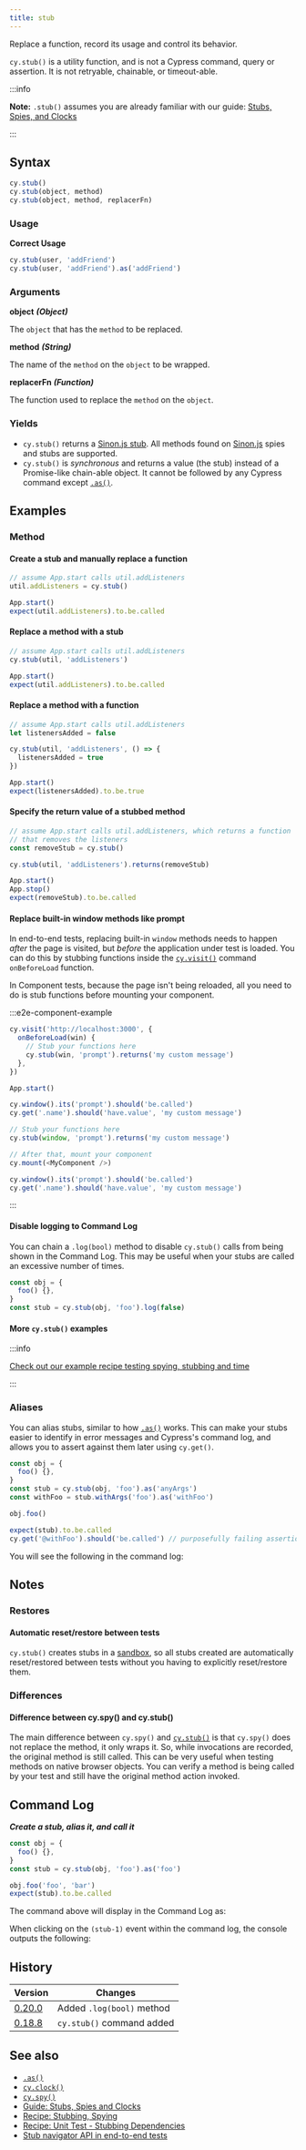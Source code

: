 ```yaml
---
title: stub
---
```


Replace a function, record its usage and control its behavior.

`cy.stub()` is a utility function, and is not a Cypress command, query or
assertion. It is not retryable, chainable, or timeout-able.

:::info

**Note:** `.stub()` assumes you are already familiar with our guide:
[Stubs, Spies, and Clocks](/guides/guides/stubs-spies-and-clocks)

:::

## Syntax

```javascript
cy.stub()
cy.stub(object, method)
cy.stub(object, method, replacerFn)
```

### Usage

**<Icon name="check-circle" color="green" /> Correct Usage**

```javascript
cy.stub(user, 'addFriend')
cy.stub(user, 'addFriend').as('addFriend')
```

### Arguments

**<Icon name="angle-right" /> object** **_(Object)_**

The `object` that has the `method` to be replaced.

**<Icon name="angle-right" /> method** **_(String)_**

The name of the `method` on the `object` to be wrapped.

**<Icon name="angle-right" /> replacerFn** **_(Function)_**

The function used to replace the `method` on the `object`.

### Yields [<Icon name="question-circle"/>](/guides/core-concepts/introduction-to-cypress#Subject-Management)

- `cy.stub()` returns a [Sinon.js stub](http://sinonjs.org). All methods found
  on [Sinon.js](http://sinonjs.org) spies and stubs are supported.
- `cy.stub()` is _synchronous_ and returns a value (the stub) instead of a
  Promise-like chain-able object. It cannot be followed by any Cypress command
  except [`.as()`](/api/commands/as).

## Examples

### Method

#### Create a stub and manually replace a function

```javascript
// assume App.start calls util.addListeners
util.addListeners = cy.stub()

App.start()
expect(util.addListeners).to.be.called
```

#### Replace a method with a stub

```javascript
// assume App.start calls util.addListeners
cy.stub(util, 'addListeners')

App.start()
expect(util.addListeners).to.be.called
```

#### Replace a method with a function

```javascript
// assume App.start calls util.addListeners
let listenersAdded = false

cy.stub(util, 'addListeners', () => {
  listenersAdded = true
})

App.start()
expect(listenersAdded).to.be.true
```

#### Specify the return value of a stubbed method

```javascript
// assume App.start calls util.addListeners, which returns a function
// that removes the listeners
const removeStub = cy.stub()

cy.stub(util, 'addListeners').returns(removeStub)

App.start()
App.stop()
expect(removeStub).to.be.called
```

#### Replace built-in window methods like prompt

In end-to-end tests, replacing built-in `window` methods needs to happen _after_
the page is visited, but _before_ the application under test is loaded. You can
do this by stubbing functions inside the [`cy.visit()`](/api/commands/visit)
command `onBeforeLoad` function.

In Component tests, because the page isn't being reloaded, all you need to do is
stub functions before mounting your component.

:::e2e-component-example

```js
cy.visit('http://localhost:3000', {
  onBeforeLoad(win) {
    // Stub your functions here
    cy.stub(win, 'prompt').returns('my custom message')
  },
})

App.start()

cy.window().its('prompt').should('be.called')
cy.get('.name').should('have.value', 'my custom message')
```

```js
// Stub your functions here
cy.stub(window, 'prompt').returns('my custom message')

// After that, mount your component
cy.mount(<MyComponent />)

cy.window().its('prompt').should('be.called')
cy.get('.name').should('have.value', 'my custom message')
```

:::

#### Disable logging to Command Log

You can chain a `.log(bool)` method to disable `cy.stub()` calls from being
shown in the Command Log. This may be useful when your stubs are called an
excessive number of times.

```javascript
const obj = {
  foo() {},
}
const stub = cy.stub(obj, 'foo').log(false)
```

#### More `cy.stub()` examples

:::info

[Check out our example recipe testing spying, stubbing and time](/examples/recipes#Stubbing-and-spying)

:::

### Aliases

You can alias stubs, similar to how [`.as()`](/api/commands/as) works. This can
make your stubs easier to identify in error messages and Cypress's command log,
and allows you to assert against them later using `cy.get()`.

```javascript
const obj = {
  foo() {},
}
const stub = cy.stub(obj, 'foo').as('anyArgs')
const withFoo = stub.withArgs('foo').as('withFoo')

obj.foo()

expect(stub).to.be.called
cy.get('@withFoo').should('be.called') // purposefully failing assertion
```

You will see the following in the command log:

<DocsImage
  src="/img/api/stub/stubs-with-aliases-and-error-in-command-log.png"
  alt="stubs with aliases"
/>

## Notes

### Restores

#### Automatic reset/restore between tests

`cy.stub()` creates stubs in a
[sandbox](http://sinonjs.org/releases/v2.0.0/sandbox/), so all stubs created are
automatically reset/restored between tests without you having to explicitly
reset/restore them.

### Differences

#### Difference between cy.spy() and cy.stub()

The main difference between `cy.spy()` and [`cy.stub()`](/api/commands/stub) is
that `cy.spy()` does not replace the method, it only wraps it. So, while
invocations are recorded, the original method is still called. This can be very
useful when testing methods on native browser objects. You can verify a method
is being called by your test and still have the original method action invoked.

## Command Log

**_Create a stub, alias it, and call it_**

```javascript
const obj = {
  foo() {},
}
const stub = cy.stub(obj, 'foo').as('foo')

obj.foo('foo', 'bar')
expect(stub).to.be.called
```

The command above will display in the Command Log as:

<DocsImage src="/img/api/stub/stub-in-command-log.png" alt="Command Log stub" />

When clicking on the `(stub-1)` event within the command log, the console
outputs the following:

<DocsImage
  src="/img/api/stub/inspect-the-stubbed-object-and-any-calls-or-arguments-made.png"
  alt="Console Log stub"
/>

## History

| Version                                       | Changes                   |
| --------------------------------------------- | ------------------------- |
| [0.20.0](/guides/references/changelog#0-20.0) | Added `.log(bool)` method |
| [0.18.8](/guides/references/changelog#0-18-8) | `cy.stub()` command added |

## See also

- [`.as()`](/api/commands/as)
- [`cy.clock()`](/api/commands/clock)
- [`cy.spy()`](/api/commands/spy)
- [Guide: Stubs, Spies and Clocks](/guides/guides/stubs-spies-and-clocks)
- [Recipe: Stubbing, Spying](/examples/recipes#Stubbing-and-spying)
- [Recipe: Unit Test - Stubbing Dependencies](/examples/recipes)
- [Stub navigator API in end-to-end tests](https://glebbahmutov.com/blog/stub-navigator-api/)
